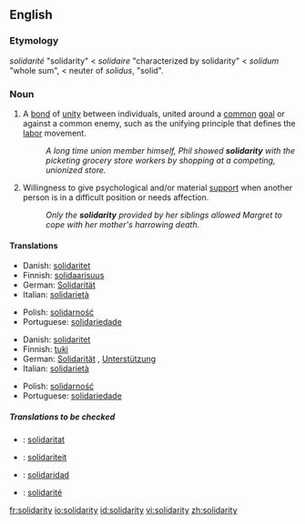 {{see|Solidarity}} <!-- movement in Poland -->
==English==

===Etymology===
{{F.}} ''solidarité'' "solidarity" < ''solidaire'' "characterized by solidarity" < {{L.}} ''solidum'' "whole sum", < neuter of ''solidus'', "solid".

===Noun===
{{en-noun|-}}

# A [[bond]] of [[unity]] between individuals, united around a [[common]] [[goal]] or against a common enemy, such as the unifying principle that defines the [[labor]] movement.
#:''A long time union member himself, Phil showed '''solidarity''' with the picketing grocery store workers by shopping at a competing, unionized store.''
# Willingness to give psychological and/or material [[support]] when another person is in a difficult position or needs affection.
#:''Only the '''solidarity''' provided by her siblings allowed Margret to cope with her mother's harrowing death.''

====Translations====
{{trans-top|unifying bond between individuals with common goal or enemy}}
*Danish: [[solidaritet]]
*Finnish: [[solidaarisuus]]
*German: [[Solidarität]] {{f}}
*Italian: [[solidarietà]] {{f}}
{{trans-mid}}
*Polish: [[solidarność]] {{f}}
*Portuguese: [[solidariedade]] {{f}}
{{trans-bottom}}

{{trans-top|psychological or material support}}
*Danish: [[solidaritet]]
*Finnish: [[tuki]]
*German: [[Solidarität]] {{f}}, [[Unterstützung]] {{f}}
*Italian: [[solidarietà]] {{f}}
{{trans-mid}}
*Polish: [[solidarność]] {{f}}
*Portuguese: [[solidariedade]] {{f}}
{{trans-bottom}}

=====Translations to be checked=====
{{checktrans-top}}
*{{ttbc|Catalan}}: [[solidaritat]]
*{{ttbc|Dutch}}: [[solidariteit]]
*{{ttbc|Spanish}}: [[solidaridad]]
*{{ttbc|French}}: [[solidarité]]
{{trans-bottom}}

[[fr:solidarity]]
[[io:solidarity]]
[[id:solidarity]]
[[vi:solidarity]]
[[zh:solidarity]]